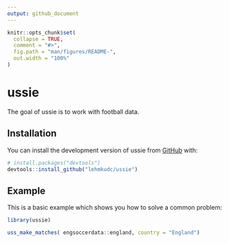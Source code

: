 ```yaml
---
output: github_document
---
```


<!-- README.md is generated from README.Rmd. Please edit that file -->

```r
knitr::opts_chunk$set(
  collapse = TRUE,
  comment = "#>",
  fig.path = "man/figures/README-",
  out.width = "100%"
)
```

# ussie

<!-- badges: start -->
<!-- badges: end -->

The goal of ussie is to work with football data.

## Installation

You can install the development version of ussie from [GitHub](https://github.com/) with:

``` r
# install.packages("devtools")
devtools::install_github("lehmkudc/ussie")
```

## Example

This is a basic example which shows you how to solve a common problem:

```r
library(ussie)

uss_make_matches( engsoccerdata::england, country = "England")

```

